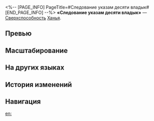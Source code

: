 <%-- [PAGE_INFO]
PageTitle=#Следование указам десяти владык#
[END_PAGE_INFO] --%>
{{Навык Инфобокс
|Название         = Следование указам десяти владык
|Изображение      = Навык Следование указам десяти владык.png
|Персонаж         = Ханья
|Тип              = Сверхспособность
|Тэг              = Усиление
|УронСтойк        = 
|ЭнергияГен       = 5
|Энергия          = 140
|Длительность     = 
|Описание         = Повышает скорость выбранного союзника на {{Цвет|Выделенный|15%—21%}} от скорости Ханья, а также повышает его силу атаки на {{Цвет|Выделенный|36%—64,8%}} на 2 хода.
|Свойство1        = 
|Масштабирование1 = 
}}
'''«Следование указам десяти владык»''' — [[Сверхспособность]] [[Ханья]].

==Превью==
{{Превью
|Файл = Следование указам десяти владык Превью
}}

==Масштабирование==
{{Масштабирование навыка|тип=Сверхспособность
|36%;38.4%;40.8%;43.2%;45.6%;48%;51%;54%;57%;60%;62.4%;64.8%;67.2%;69.6%;72%
|15%;15.5%;16%;16.5%;17%;17.5%;18.13%;18.75%;19.38%;20%;20.5%;21%;21.5%;22%;22.5%
}}

==На других языках==
{{На других языках
|en   = Ten-Lords' Decree, All Shall Obey
|zhs  = 十王敕令，遍土遵行
|zht  = 十王敕令，遍土遵行
|ja   = {{Rubi|十王|じゅうおう}}の{{Rubi|勅令|ちょくれい}}、{{Rubi|遍|あまね}}く{{Rubi|遵行|じゅんこう}}せよ
|ko   = 시왕의 칙령, 모두 복종하라
|es   = Decreto de los Diez Líderes, todos obedecerán
|fr   = Sentence universelle
|ru   = Следование указам десяти владык
|th   = Ten-Lords' Decree, All Shall Obey
|vi   = Sắc Lệnh Thập Vương, Đồng Loạt Thi Hành
|de   = Bedingungsloser Gehorsam
|id   = Ten-Lords' Decree, All Shall Obey
|pt   = Decreto dos Três Senhores, Todos Devem Obedecer
}}

==История изменений==
{{История изменений|3.5}}

==Навигация==
{{Навык Навбокс|Ханья}}

[[en:]]